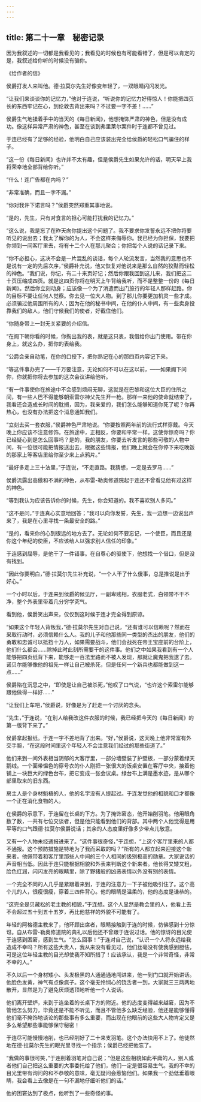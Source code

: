```yaml
---
---
---
```

title: 第二十一章　秘密记录
---

因为我叙述的一切都是我看见的；我看见的时候也有可能看错了，但是可以肯定的是，我叙述给你听的时候没有骗你。

《给作者的信》





侯爵打发人来叫他。德·拉莫尔先生好像变年轻了，一双眼睛闪闪发光。

“让我们来谈谈你的记忆力，”他对于连说，“听说你的记忆力好得惊人！你能把四页长的东西牢记在心，到伦敦去背出来吗？不过要一字不差！……”

侯爵生气地揉着手中的当天的《每日新闻》，他想掩饰严肃的神色，但是没有成功。像这样异常严肃的神色，甚至在谈到弗里莱尔案件时于连都不曾见过。

于连已经有了足够的经验，他明白自己应该装出完全给侯爵的轻松口气骗住的样子。

“这一份《每日新闻》也许并不太有趣，但是侯爵先生如果允许的话，明天早上我将荣幸地全部背给你听。”

“什么！连广告都在内吗？”

“非常准确，而且一字不漏。”

“你对我许下诺言吗？”侯爵突然郑重其事地说。

“是的，先生，只有对食言的担心可能打扰我的记忆力。”

“这么说，我是忘了在昨天向你提出这个问题了。我不要求你发誓永远不把你将要听见的说出去；我太了解你的为人，不会这样来侮辱你。我已经为你担保，我要把你领到一间客厅里去，将有十二个人在那儿聚会；你把每个人说的话记录下来。

“你不必担心，这决不会是一片混乱的谈话，每个人轮流发言，当然我的意思也不是说有一定的先后次序，”侯爵补充说，他又恢复对他说来是那么自然的狡黠而轻松的神色。“我们说，你记，有二十来页好记；然后你跟我回到这儿来，我们把这二十页压缩成四页。就是这四页你将在明天上午背给我听，而不是整整一份的《每日新闻》。然后你立刻动身；应该像一个为了消遣而出门旅行的年轻人那样赶路。你的目标不要让任何人觉察。你去见一位大人物。到了那儿你要更加机灵一些才成。必须骗过他周围所有的人；因为在他的秘书中间，在他的仆人中间，有一些卖身投靠我们的敌人，他们守候我们的使者，好截住他们。

“你随身带上一封无关紧要的介绍信。

“在阁下朝你看的时候，你掏出我的表，就是这只表，我借给你出门使用。带在你身上，就这么办，把你的表给我。

“公爵会亲自动笔，在你的口授下，把你熟记在心的那四页内容记下来。

“等这件事办完了——千万要注意，无论如何不可以在这以前，——如果阁下问你，你就把你将去参加的这次会议讲给他听。

“有一件事使你在旅途中不会感到烦闷无聊，这就是在巴黎和这位大臣的住所之间，有一些人巴不得能够朝索雷尔神父先生开一枪。那样一来他的使命就结束了，我看还会造成长时间的耽搁，因为，我亲爱的，我们怎么能够知道你死了呢？你再热心，也没有办法把这个消息通知我们。

“立刻去买一套衣服，”侯爵神色严肃地说。“你要按照两年前的流行式样穿戴。今天晚上你应该不注意修饰。在旅途中，正相反，你要和平常一样。这使你惊奇吗？你已经疑心到是怎么回事吗？是的，我的朋友，你要去听发言的那些可敬的人物中间，有一位很可能把情报送出去，根据这些情报，他们晚上就会在你停下来吃晚饭的那家上等客店里给你至少来上点鸦片。”

“最好多走上三十法里，”于连说，“不走直路。我猜想，一定是去罗马……”

侯爵流露出高傲和不满的神色，从布雷-勒奥修道院起于连还不曾看见他有过这样的神色。

“等到我认为应该告诉你的时候，先生，你会知道的。我不喜欢别人多问。”

“这不是问，”于连真心实意地回答；“我可以向你发誓，先生，我一边想一边说出声来了，我是在心里寻找一条最安全的路。”

“是的，看来你的心到很远的地方去了。无论如何不要忘记，一个使臣，而且还是你这个年纪的使臣，不应该给人以强求别人信任的印象。”

于连感到屈辱，是他干了一件错事。在自尊心的驱使下，他想找一个借口，但是没有找到。

“因此你要明白，”德·拉莫尔先生补充说，“一个人干了什么傻事，总是推说是出于好心。”

一个小时以后，于连来到侯爵的候见厅，一副卑贱相，衣服老式，白领带不干不净，整个外表里带着几分穷学究气。

看到他，侯爵笑出声来，仅仅到这时候于连才完全得到原谅。

“如果这个年轻人背叛我，”德·拉莫尔先生对自己说，“还有谁可以信赖呢？然而在采取行动时，必须信赖什么人。我的儿子和他那些同一类型的杰出的朋友，他们的勇敢和忠诚可以抵挡十万人，如果需要战斗，他们会战死在帝王宝座前的台阶上，他们什么都会……除掉此时此刻所需要干的这件事。他们之中如果我看到有一个人能够把四页纸背下来，能够走一百法里路而不被人发现，那就让魔鬼把我逮了去。诺贝尔能够像他的祖先一样让自己被杀死，但是任何一个新兵也都能做到这一点……”

侯爵陷在沉思之中，“即使是让自己被杀死，”他叹了口气说，“也许这个索雷尔能够跟他做得一样好……”

“让我们上车吧，”侯爵说，好像是为了赶走一个讨厌的念头。

“先生，”于连说，“在别人给我改这件衣服的时候，我已经把今天的《每日新闻》的第一版背下来了。”

侯爵拿起报纸。于连一字不差地背了出来。“好，”侯爵说，这天晚上他非常富有外交手腕，“在这段时间里这个年轻人不会注意我们经过的那些街道了。”

他们来到一间外表相当阴郁的大客厅里，一部分墙壁装了护壁板，一部分蒙着绿天鹅绒。一个面带愠色的穿号衣的仆人刚把一张很大的饭桌安置在客厅中央，接着他铺上一块巨大的绿色台布，把它变成一张会议桌。绿台布上满是墨水迹，是从哪个部里取来的旧东西。

房主人是个身材魁梧的人，他的名字没有人提起过。于连发觉他的相貌和口才都像一个正在消化食物的人。

在侯爵的示意下，于连留在长桌的下方。为了掩饰窘态，他开始削羽笔。他用眼角数了数，一共有七位交谈者，但是他只能看到他们的背部。其中两个人他觉得是用平等的口气跟德·拉莫尔侯爵说话；其余的人态度里好像多少带点儿敬意。

又有一个人物未经通报进来了。“这件事很奇怪，”于连想，“上这个客厅里来的人都不通报。这个预防措施是特地为了我而采取的吗？”所有的人都立起来迎接这个新来者。他佩带着和客厅里那些人中间的三个人相同的级别极高的勋章。大家说话的声音相当低。因此于连只能根据相貌和外表来判断这个新来者。他长得又矮又粗，脸色红润，闪闪发亮的眼睛里，除了野猪般的凶恶表情以外没有别的表情。

一个完全不同的人几乎是紧跟着来到，于连的注意力一下子被他吸引住了。这个高个儿的人，很瘦很瘦，穿着三四件背心。他的眼睛是温柔的，他的态度是谦恭的。

“这完全是贝藏松的老主教的相貌，”于连想。这个人显然是教会里的人，他看上去不会超过五十到五十五岁，再比他慈祥的外貌不可能有了。

年轻的阿格德主教来了，他环顾出席者，眼睛接触到于连的时候，仿佛感到十分惊讶。自从布雷-勒奥修道院的典礼以后他还不曾跟于连说过话。他的惊讶的目光使于连感到困窘，感到生气。“怎么回事！”于连对自己说，“认识一个人将永远给我造成不幸吗？所有这些大贵人，我从来没有看见过，他们丝毫没有使我感到胆怯，可是这位年轻主教的目光却使我不知所措了！应该承认，我是一个非常奇怪，非常不幸的人。”

不久以后一个身材矮小、头发极黑的人通通通地闯进来，他一到门口就开始讲话。他脸色发黄，神气有点像疯子。这个毫无怜悯心的饶舌者一到，大家就三三两两地散开，显然是为了避免厌烦透顶地听他一个人说话。

他们离开壁炉，来到于连坐着的长桌下方的附近。他的态度变得越来越窘，因为不管他怎么努力，毕竟还是不能不听见，而且不管他多么缺乏经验，他还是能够懂得他们毫不掩饰地谈论的那些事有多么重要，而出现在他眼前的这些大人物肯定又是多么希望那些事能够保守秘密！

于连尽可能慢慢地削，也已经削好了二十来支羽笔。这个办法快用不上了。他徒然地在德·拉莫尔先生的眼光里寻找一个指示；侯爵已经把他忘了。

“我做的事很可笑，”于连削着羽笔对自己说；“但是这些相貌如此平庸的人，别人或者他们自己把这么重要的大事委托给了他们，他们一定是很容易生气。我的不幸的目光里带有询问的和不恭敬的意味，毫无疑问会惹恼他们。如果我一个劲低垂着眼睛，我会看上去像是在一句不漏地仔细听他们的话。”

他的困窘达到了极点，他听到了一些奇怪的事。